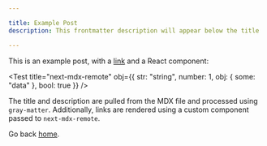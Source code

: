 ```yaml
---

title: Example Post
description: This frontmatter description will appear below the title

---
```


This is an example post, with a [link](https://nextjs.org) and a React component:

<Test
    title="next-mdx-remote"
    obj={{ str: "string", number: 1, obj: { some: "data" }, bool: true }}
/>

The title and description are pulled from the MDX file and processed using `gray-matter`. Additionally, links are rendered using a custom component passed to `next-mdx-remote`.

Go back [home](/).
